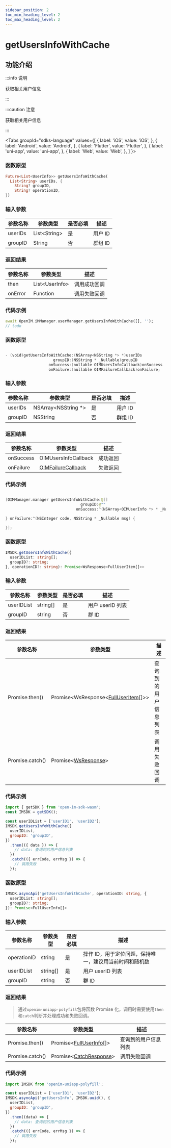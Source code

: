 ```yaml
---
sidebar_position: 2
toc_min_heading_level: 2
toc_max_heading_level: 2
---
```


# getUsersInfoWithCache

## 功能介绍

:::info 说明

获取相关用户信息

:::

:::caution 注意

获取相关用户信息

:::

<Tabs
groupId="sdks-language"
values={[
{ label: 'iOS', value: 'iOS', },
{ label: 'Android', value: 'Android', },
{ label: 'Flutter', value: 'Flutter', },
{ label: 'uni-app', value: 'uni-app', },
{ label: 'Web', value: 'Web', },
]
}>

<TabItem value="Flutter">

### 函数原型

```dart showLineNumbers
Future<List<UserInfo>> getUsersInfoWithCache(
  List<String> userIDs, {
    String? groupID,
    String? operationID,
})
```

### 输入参数

| 参数名称 | 参数类型      | 是否必填 | 描述    |
| -------- | ------------- | -------- | ------- |
| userIDs  | List<String\> | 是       | 用户 ID |
| groupID  | String        | 否       | 群组 ID |

### 返回结果

| 参数名称 | 参数类型        | 描述         |
| -------- | --------------- | ------------ |
| then     | List<UserInfo\> | 调用成功回调 |
| onError  | Function        | 调用失败回调 |

### 代码示例

```dart showLineNumbers
await OpenIM.iMManager.userManager.getUsersInfoWithCache([], '');
// todo
```

</TabItem>

<TabItem value="iOS">

### 函数原型

```swift showLineNumbers

- (void)getUsersInfoWithCache:(NSArray<NSString *> *)userIDs
                     groupID:(NSString * _Nullable)groupID
                   onSuccess:(nullable OIMUsersInfoCallback)onSuccess
                   onFailure:(nullable OIMFailureCallback)onFailure;

```

### 输入参数

| 参数名称 | 参数类型              | 是否必填 | 描述    |
| -------- | --------------------- | -------- | ------- |
| userIDs  | NSArray<NSString \*\> | 是       | 用户 ID |
| groupID  | NSString              | 否       | 群组 ID |

### 返回结果

| 参数名称  | 参数类型                                             | 描述     |
| --------- | ---------------------------------------------------- | -------- |
| onSuccess | OIMUsersInfoCallback                                 | 成功返回 |
| onFailure | [OIMFailureCallback](docs/sdks/callback/onError.mdx) | 失败返回 |

### 代码示例

```swift showLineNumbers

[OIMManager.manager getUsersInfoWithCache:@[]
                                 groupID:@""
                               onSuccess:^(NSArray<OIMUserInfo *> * _Nullable usersInfo) {

} onFailure:^(NSInteger code, NSString * _Nullable msg) {

}];

```

</TabItem>

<TabItem value="Android">

</TabItem>

<TabItem value="Web">

### 函数原型

```ts showLineNumbers
IMSDK.getUsersInfoWithCache({
  userIDList: string[];
  groupID?: string;
}, operationID?: string): Promise<WsResponse<FullUserItem[]>>
```

### 输入参数

| 参数名称   | 参数类型 | 是否必填 | 描述             |
| ---------- | -------- | -------- | ---------------- |
| userIDList | string[] | 是       | 用户 userID 列表 |
| groupID    | string   | 否       | 群 ID            |

### 返回结果

| 参数名称        | 参数类型                                                                      | 描述                 |
| --------------- | ----------------------------------------------------------------------------- | -------------------- |
| Promise.then()  | Promise<WsResponse<[FullUserItem](docs/sdks/class/user/fullUserInfo.mdx)[]>\> | 查询到的用户信息列表 |
| Promise.catch() | Promise<[WsResponse](docs/sdks/class/response.mdx)\>                          | 调用失败回调         |

### 代码示例

```js showLineNumbers
import { getSDK } from 'open-im-sdk-wasm';
const IMSDK = getSDK();

const userIDList = ['userID1', 'userID2'];
IMSDK.getUsersInfoWithCache({
  userIDList,
  groupID: 'groupID',
})
  .then(({ data }) => {
    // data: 查询到的用户信息列表
  })
  .catch(({ errCode, errMsg }) => {
    // 调用失败
  });
```

</TabItem>

<TabItem value="uni-app">

### 函数原型

```ts showLineNumbers
IMSDK.asyncApi('getUsersInfoWithCache', operationID: string, {
  userIDList: string[];
  groupID?: string;
}): Promise<FullUserInfo[]>
```

### 输入参数

| 参数名称    | 参数类型 | 是否必填 | 描述                                                    |
| ----------- | -------- | -------- | ------------------------------------------------------- |
| operationID | string   | 是       | 操作 ID，用于定位问题，保持唯一，建议用当前时间和随机数 |
| userIDList  | string[] | 是       | 用户 userID 列表                                        |
| groupID     | string   | 否       | 群 ID                                                   |

### 返回结果

> 通过`openim-uniapp-polyfill`包将函数 Promise 化，调用时需要使用`then`和`catch`判断并处理成功和失败回调。

| 参数名称        | 参数类型                                                          | 描述                 |
| --------------- | ----------------------------------------------------------------- | -------------------- |
| Promise.then()  | Promise<[FullUserInfo](docs/sdks/class/user/fullUserInfo.mdx)[]\> | 查询到的用户信息列表 |
| Promise.catch() | Promise<[CatchResponse](docs/sdks/class/response.mdx)\>           | 调用失败回调         |

### 代码示例

```js showLineNumbers
import IMSDK from 'openim-uniapp-polyfill';

const userIDList = ['userID1', 'userID2'];
IMSDK.asyncApi('getUsersInfo', IMSDK.uuid(), {
  userIDList,
  groupID: 'groupID',
})
  .then((data) => {
    // data: 查询到的用户信息列表
  })
  .catch(({ errCode, errMsg }) => {
    // 调用失败
  });
```

</TabItem>

</Tabs>
